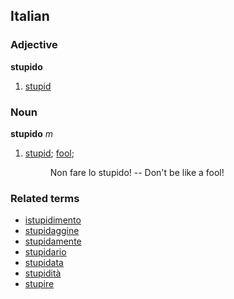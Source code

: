 ==Italian==
===Adjective===
'''stupido'''

#[[stupid]]

===Noun===
'''stupido''' ''m''

#[[stupid]]; [[fool]];
#:Non fare lo stupido! -- Don't be like a fool!

===Related terms===
*[[istupidimento]]
*[[stupidaggine]]
*[[stupidamente]]
*[[stupidario]]
*[[stupidata]]
*[[stupidità]]
*[[stupire]]